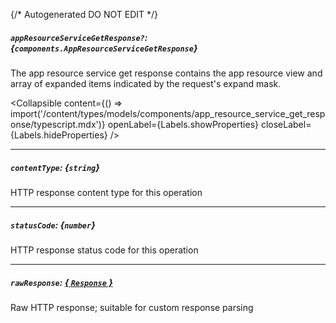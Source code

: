 {/* Autogenerated DO NOT EDIT  */}

##### `appResourceServiceGetResponse?`: *{`components.AppResourceServiceGetResponse`}*
The app resource service get response contains the app resource view and array of expanded items indicated by the request's expand mask.

<Collapsible content={() => import('/content/types/models/components/app_resource_service_get_response/typescript.mdx')} openLabel={Labels.showProperties} closeLabel={Labels.hideProperties} />


---
##### `contentType`: *{`string`}*
HTTP response content type for this operation

---
##### `statusCode`: *{`number`}*
HTTP response status code for this operation

---
##### `rawResponse`: [*{ `Response` }*](https://developer.mozilla.org/en-US/docs/Web/API/Response)
Raw HTTP response; suitable for custom response parsing


